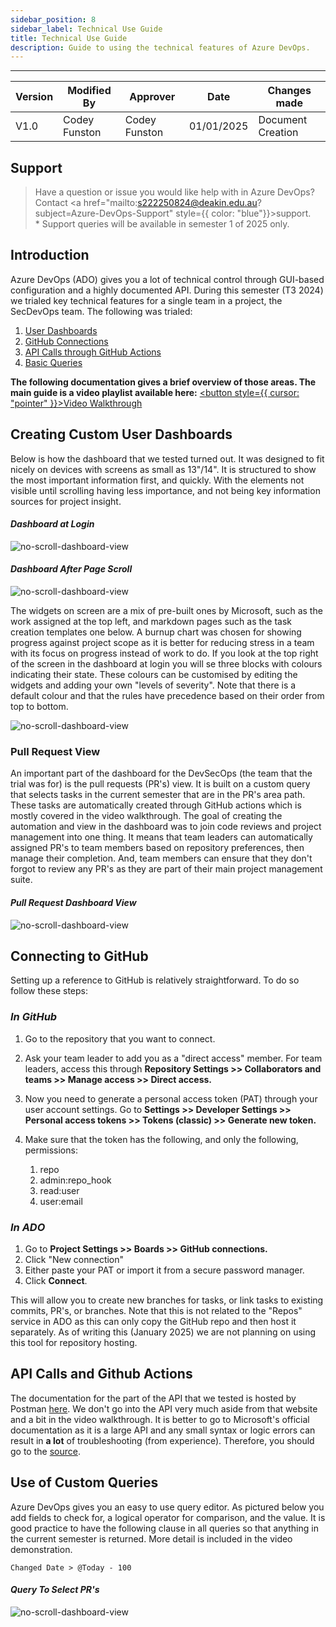 ```yaml
---
sidebar_position: 8
sidebar_label: Technical Use Guide
title: Technical Use Guide
description: Guide to using the technical features of Azure DevOps.
---
```

---
<div style={{ width: '100%' }}>
  <table style={{ width: '100%', borderCollapse: 'collapse' }}>
    <thead>
      <tr>
        <th style={{ width: '20%', textAlign: 'center' }}>Version</th>
        <th style={{ width: '20%', textAlign: 'center' }}>Modified By</th>
        <th style={{ width: '20%', textAlign: 'center' }}>Approver</th>
        <th style={{ width: '20%', textAlign: 'center' }}>Date</th>
        <th style={{ width: '20%', textAlign: 'center' }}>Changes made</th>
      </tr>
    </thead>
    <tbody>
      <tr>
        <td style={{ textAlign: 'center' }}>V1.0</td>
        <td style={{ textAlign: 'center' }}>Codey Funston</td>
        <td style={{ textAlign: 'center' }}>Codey Funston</td>
        <td style={{ textAlign: 'center' }}>01/01/2025</td>
        <td style={{ textAlign: 'center' }}>Document Creation</td>
      </tr>
    </tbody>
  </table>
</div>

<div style={{height: '4px', width: '100%', background: '#FFA500', margin: '20px 0'}}></div>

## Support
> Have a question or issue you would like help with
> in Azure DevOps?
> Contact <a 
            href="mailto:s222250824@deakin.edu.au?subject=Azure-DevOps-Support"
            style={{ color: "blue"}}>support</a>. \
> \* Support queries will be available in semester 1 of 2025 only.

## Introduction
Azure DevOps (ADO) gives you a lot of technical control through GUI-based 
configuration and a highly documented API. During this semester (T3 2024) 
we trialed key technical features for a single team in a project, the
SecDevOps team. The following was trialed:

1. [User Dashboards](#creating-custom-user-dashboards)
2. [GitHub Connections](#connecting-to-github)
3. [API Calls through GitHub Actions](#api-calls-and-github-actions)
4. [Basic Queries](#use-of-custom-queries)

**The following documentation gives a brief overview of those areas. The main
guide is a video playlist available here:**
<a href="https://www.youtube.com/@funstoncomputerscience" target="_blank"><button style={{ cursor: "pointer" }}>Video Walkthrough</button></a>

<div style={{height: '4px', width: '100%', background: '#FFA500', margin: '20px 0'}}></div>

## Creating Custom User Dashboards

Below is how the dashboard that we tested turned out. It was designed to
fit nicely on devices with screens as small as 13"/14". It is structured
to show the most important information first, and quickly. With the
elements not visible until scrolling having less importance, and not being
key information sources for project insight.

#### _Dashboard at Login_
![no-scroll-dashboard-view](/img/azure-boards-images/tech-use-guide/no_scroll.png)

#### _Dashboard After Page Scroll_
![no-scroll-dashboard-view](/img/azure-boards-images/tech-use-guide/scrolled_down.png)

The widgets on screen are a mix of pre-built ones by Microsoft, such as the work assigned
at the top left, and markdown pages such as the task creation templates one below. A burnup
chart was chosen for showing progress against project scope as it is better for reducing 
stress in a team with its focus on progress instead of work to do.
If you look at the top right of the screen in the dashboard at login you will se three 
blocks with colours indicating their state. These colours can be customised by editing
the widgets and adding your own "levels of severity". Note that there is a default colour 
and that the rules have precedence based on their order from top to bottom.

![no-scroll-dashboard-view](/img/azure-boards-images/tech-use-guide/colour_rules.png)

### Pull Request View
An important part of the dashboard for the DevSecOps (the team that the trial was for)
is the pull requests (PR's) view. It is built on a custom query that selects tasks in the current
semester that are in the PR's area path. These tasks are automatically created
through GitHub actions which is mostly covered in the video walkthrough. The goal of creating the automation and 
view in the dashboard was to join code reviews and project management into one thing.
It means that team leaders can automatically assigned PR's to team members based
on repository preferences, then manage their completion. And, team members can ensure 
that they don't forgot to review any PR's as they are part of their main project management
suite.

#### _Pull Request Dashboard View_
![no-scroll-dashboard-view](/img/azure-boards-images/tech-use-guide/pr_view.png)

<div style={{height: '4px', width: '100%', background: '#FFA500', margin: '20px 0'}}></div>

## Connecting to GitHub
Setting up a reference to GitHub is relatively straightforward. To do so follow these steps:

### _In GitHub_
1. Go to the repository that you want to connect.
2. Ask your team leader to add you as a "direct access" member. For team leaders,
access this through **Repository Settings >> Collaborators and teams >> Manage access >> Direct access.**
3. Now you need to generate a personal access token (PAT) through your user account settings. Go to
**Settings >> Developer Settings >> Personal access tokens >> Tokens (classic) >> Generate new token.**
4. Make sure that the token has the following, and only the following, permissions:
    
    <ol type="1" style={{ listStyleType: "decimal" }}>
      <li> repo </li>
      <li> admin:repo_hook </li>
      <li> read:user </li>
      <li> user:email </li>
    </ol>

### _In ADO_
1. Go to **Project Settings >> Boards >> GitHub connections.**
2. Click "New connection"
3. Either paste your PAT or import it from a secure password manager.
4. Click **Connect**.

This will allow you to create new branches for tasks, or link tasks to existing 
commits, PR's, or branches. Note that this is not related to the "Repos" service
in ADO as this can only copy the GitHub repo and then host it separately. As of 
writing this (January 2025) we are not planning on using this tool for repository 
hosting.

<div style={{height: '4px', width: '100%', background: '#FFA500', margin: '20px 0'}}></div>

## API Calls and Github Actions

The documentation for the part of the API that we tested is hosted by Postman
[here](https://documenter.getpostman.com/view/40407894/2sAYJ7hzSB).
We don't go into the API very much aside from that website and a bit in the
video walkthrough. It is better to go to Microsoft's official documentation
as it is a large API and any small syntax or logic errors can result in **a lot** 
of troubleshooting (from experience). Therefore, you should go to the
[source](https://learn.microsoft.com/en-us/rest/api/azure/devops/?view=azure-devops-rest-7.2).


<div style={{height: '4px', width: '100%', background: '#FFA500', margin: '20px 0'}}></div>

## Use of Custom Queries
Azure DevOps gives you an easy to use query editor. As pictured below you add fields
to check for, a logical operator for comparison, and the value. It is good practice 
to have the following clause in all queries so that anything in the current semester
is returned. More detail is included in the video demonstration.
  
` Changed Date > @Today - 100 `

#### _Query To Select PR's_
![no-scroll-dashboard-view](/img/azure-boards-images/tech-use-guide/pr_view_query.png)

<div style={{height: '4px', width: '100%', background: '#FFA500', margin: '20px 0'}}></div>